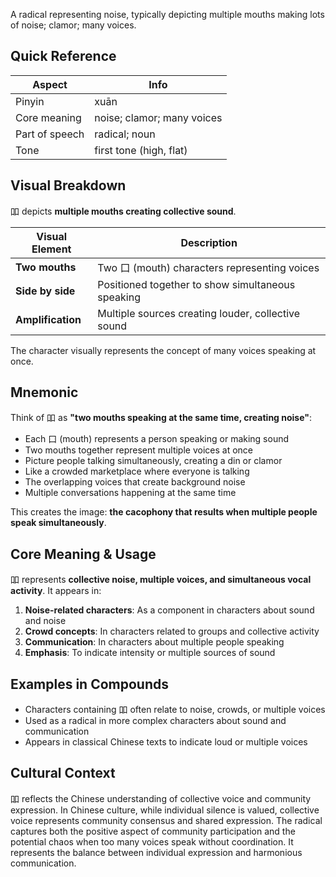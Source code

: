A radical representing noise, typically depicting multiple mouths making lots of noise; clamor; many voices.

## Quick Reference

| Aspect         | Info                              |
| -------------- | --------------------------------- |
| Pinyin         | xuān                              |
| Core meaning   | noise; clamor; many voices        |
| Part of speech | radical; noun                     |
| Tone           | first tone (high, flat)           |

## Visual Breakdown

吅 depicts **multiple mouths creating collective sound**.

| Visual Element | Description                                         |
| -------------- | --------------------------------------------------- |
| **Two mouths** | Two 口 (mouth) characters representing voices      |
| **Side by side** | Positioned together to show simultaneous speaking |
| **Amplification** | Multiple sources creating louder, collective sound |

The character visually represents the concept of many voices speaking at once.

## Mnemonic

Think of 吅 as **"two mouths speaking at the same time, creating noise"**:

- Each 口 (mouth) represents a person speaking or making sound
- Two mouths together represent multiple voices at once
- Picture people talking simultaneously, creating a din or clamor
- Like a crowded marketplace where everyone is talking
- The overlapping voices that create background noise
- Multiple conversations happening at the same time

This creates the image: **the cacophony that results when multiple people speak simultaneously**.

## Core Meaning & Usage

吅 represents **collective noise, multiple voices, and simultaneous vocal activity**. It appears in:

1. **Noise-related characters**: As a component in characters about sound and noise
2. **Crowd concepts**: In characters related to groups and collective activity
3. **Communication**: In characters about multiple people speaking
4. **Emphasis**: To indicate intensity or multiple sources of sound

## Examples in Compounds

- Characters containing 吅 often relate to noise, crowds, or multiple voices
- Used as a radical in more complex characters about sound and communication
- Appears in classical Chinese texts to indicate loud or multiple voices

## Cultural Context

吅 reflects the Chinese understanding of collective voice and community expression. In Chinese culture, while individual silence is valued, collective voice represents community consensus and shared expression. The radical captures both the positive aspect of community participation and the potential chaos when too many voices speak without coordination. It represents the balance between individual expression and harmonious communication.
